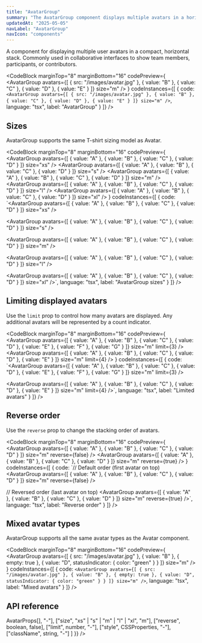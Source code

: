 ```yaml
---
title: "AvatarGroup"
summary: "The AvatarGroup component displays multiple avatars in a horizontal stack with customizable appearance and overflow handling."
updatedAt: "2025-05-05"
navLabel: "AvatarGroup"
navIcon: "components"
---
```


A component for displaying multiple user avatars in a compact, horizontal stack. Commonly used in collaborative interfaces to show team members, participants, or contributors.

<CodeBlock
  marginTop="8"
  marginBottom="16"
  codePreview={
    <AvatarGroup
      avatars={[
        { src: "/images/avatar.jpg" },
        { value: "B" },
        { value: "C" },
        { value: "D" },
        { value: "E" }
      ]}
      size="m"
    />
  }
  codeInstances={[
    {
      code:
`<AvatarGroup
  avatars={[
    { src: "/images/avatar.jpg" },
    { value: "B" },
    { value: "C" },
    { value: "D" },
    { value: "E" }
  ]}
  size="m"
/>`,
      language: "tsx",
      label: "AvatarGroup"
    }
  ]}
/>

## Sizes

AvatarGroup supports the same T-shirt sizing model as Avatar.

<CodeBlock
  marginTop="8"
  marginBottom="16"
  codePreview={
    <Column fillWidth gap="24">
      <AvatarGroup
        avatars={[
          { value: "A" },
          { value: "B" },
          { value: "C" },
          { value: "D" }
        ]}
        size="xs"
      />
      <AvatarGroup
        avatars={[
          { value: "A" },
          { value: "B" },
          { value: "C" },
          { value: "D" }
        ]}
        size="s"
      />
      <AvatarGroup
        avatars={[
          { value: "A" },
          { value: "B" },
          { value: "C" },
          { value: "D" }
        ]}
        size="m"
      />
      <AvatarGroup
        avatars={[
          { value: "A" },
          { value: "B" },
          { value: "C" },
          { value: "D" }
        ]}
        size="l"
      />
      <AvatarGroup
        avatars={[
          { value: "A" },
          { value: "B" },
          { value: "C" },
          { value: "D" }
        ]}
        size="xl"
      />
    </Column>
  }
  codeInstances={[
    {
      code:
`<AvatarGroup
  avatars={[
    { value: "A" },
    { value: "B" },
    { value: "C" },
    { value: "D" }
  ]}
  size="xs"
/>

<AvatarGroup
  avatars={[
    { value: "A" },
    { value: "B" },
    { value: "C" },
    { value: "D" }
  ]}
  size="s"
/>

<AvatarGroup
  avatars={[
    { value: "A" },
    { value: "B" },
    { value: "C" },
    { value: "D" }
  ]}
  size="m"
/>

<AvatarGroup
  avatars={[
    { value: "A" },
    { value: "B" },
    { value: "C" },
    { value: "D" }
  ]}
  size="l"
/>

<AvatarGroup
  avatars={[
    { value: "A" },
    { value: "B" },
    { value: "C" },
    { value: "D" }
  ]}
  size="xl"
/>`,
      language: "tsx",
      label: "AvatarGroup sizes"
    }
  ]}
/>

## Limiting displayed avatars

Use the `limit` prop to control how many avatars are displayed. Any additional avatars will be represented by a count indicator.

<CodeBlock
  marginTop="8"
  marginBottom="16"
  codePreview={
    <Column fillWidth gap="24">
      <AvatarGroup
        avatars={[
          { value: "A" },
          { value: "B" },
          { value: "C" },
          { value: "D" },
          { value: "E" },
          { value: "F" },
          { value: "G" }
        ]}
        size="m"
        limit={3}
      />
      <AvatarGroup
        avatars={[
          { value: "A" },
          { value: "B" },
          { value: "C" },
          { value: "D" },
          { value: "E" }
        ]}
        size="m"
        limit={4}
      />
    </Column>
  }
  codeInstances={[
    {
      code:
`<AvatarGroup
  avatars={[
    { value: "A" },
    { value: "B" },
    { value: "C" },
    { value: "D" },
    { value: "E" },
    { value: "F" },
    { value: "G" }
  ]}
  size="m"
  limit={3}
/>

<AvatarGroup
  avatars={[
    { value: "A" },
    { value: "B" },
    { value: "C" },
    { value: "D" },
    { value: "E" }
  ]}
  size="m"
  limit={4}
/>`,
      language: "tsx",
      label: "Limited avatars"
    }
  ]}
/>

## Reverse order

Use the `reverse` prop to change the stacking order of avatars.

<CodeBlock
  marginTop="8"
  marginBottom="16"
  codePreview={
    <Column fillWidth gap="24">
      <AvatarGroup
        avatars={[
          { value: "A" },
          { value: "B" },
          { value: "C" },
          { value: "D" }
        ]}
        size="m"
        reverse={false}
      />
      <AvatarGroup
        avatars={[
          { value: "A" },
          { value: "B" },
          { value: "C" },
          { value: "D" }
        ]}
        size="m"
        reverse={true}
      />
    </Column>
  }
  codeInstances={[
    {
      code:
`// Default order (first avatar on top)
<AvatarGroup
  avatars={[
    { value: "A" },
    { value: "B" },
    { value: "C" },
    { value: "D" }
  ]}
  size="m"
  reverse={false}
/>

// Reversed order (last avatar on top)
<AvatarGroup
  avatars={[
    { value: "A" },
    { value: "B" },
    { value: "C" },
    { value: "D" }
  ]}
  size="m"
  reverse={true}
/>`,
      language: "tsx",
      label: "Reverse order"
    }
  ]}
/>

## Mixed avatar types

AvatarGroup supports all the same avatar types as the Avatar component.

<CodeBlock
  marginTop="8"
  marginBottom="16"
  codePreview={
    <AvatarGroup
      avatars={[
        { src: "/images/avatar.jpg" },
        { value: "B" },
        { empty: true },
        { value: "D", statusIndicator: { color: "green" } }
      ]}
      size="m"
    />
  }
  codeInstances={[
    {
      code:
`<AvatarGroup
  avatars={[
    { src: "/images/avatar.jpg" },
    { value: "B" },
    { empty: true },
    { value: "D", statusIndicator: { color: "green" } }
  ]}
  size="m"
/>`,
      language: "tsx",
      label: "Mixed avatars"
    }
  ]}
/>

## API reference

<Table
  marginTop="8"
  marginBottom="16"
  data={{
    headers: [
      { header: "Prop" },
      { header: "Type" },
      { header: "Default" },
    ],
    rows: [
      ["avatars", <InlineCode>AvatarProps[]</InlineCode>, "-"],
      ["size", <InlineCode>"xs" | "s" | "m" | "l" | "xl"</InlineCode>, <InlineCode>"m"</InlineCode>],
      ["reverse", <InlineCode>boolean</InlineCode>, <InlineCode>false</InlineCode>],
      ["limit", <InlineCode>number</InlineCode>, "-"],
      ["style", <InlineCode>CSSProperties</InlineCode>, "-"],
      ["className", <InlineCode>string</InlineCode>, "-"]
    ]
  }}
/>